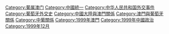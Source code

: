 [[Category:葡属澳门‎|Category:葡属澳门‎]]
[[Category:中國統一|Category:中國統一]]
[[Category:中华人民共和国外交事件|Category:中华人民共和国外交事件]]
[[Category:葡萄牙外交史|Category:葡萄牙外交史]]
[[Category:中國大陸與澳門關係|Category:中國大陸與澳門關係]]
[[Category:澳門與葡萄牙關係|Category:澳門與葡萄牙關係]]
[[Category:中葡關係|Category:中葡關係]]
[[Category:1999年澳門|Category:1999年澳門]]
[[Category:1999年中國政治|Category:1999年中國政治]]
[[Category:1999年12月|Category:1999年12月]]
